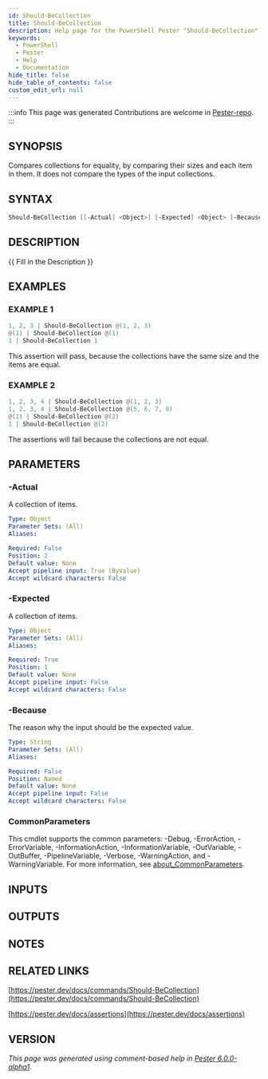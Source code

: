 ```yaml
---
id: Should-BeCollection
title: Should-BeCollection
description: Help page for the PowerShell Pester "Should-BeCollection" command
keywords:
  - PowerShell
  - Pester
  - Help
  - Documentation
hide_title: false
hide_table_of_contents: false
custom_edit_url: null
---
```


:::info This page was generated
Contributions are welcome in [Pester-repo](https://github.com/pester/pester).
:::

## SYNOPSIS

Compares collections for equality, by comparing their sizes and each item in them.
It does not compare the types of the input collections.

## SYNTAX

```powershell
Should-BeCollection [[-Actual] <Object>] [-Expected] <Object> [-Because <String>] [<CommonParameters>]
```

## DESCRIPTION

\{\{ Fill in the Description \}\}

## EXAMPLES

### EXAMPLE 1

```powershell
1, 2, 3 | Should-BeCollection @(1, 2, 3)
@(1) | Should-BeCollection @(1)
1 | Should-BeCollection 1
```

This assertion will pass, because the collections have the same size and the items are equal.

### EXAMPLE 2

```powershell
1, 2, 3, 4 | Should-BeCollection @(1, 2, 3)
1, 2, 3, 4 | Should-BeCollection @(5, 6, 7, 8)
@(1) | Should-BeCollection @(2)
1 | Should-BeCollection @(2)
```

The assertions will fail because the collections are not equal.

## PARAMETERS

### -Actual

A collection of items.

```yaml
Type: Object
Parameter Sets: (All)
Aliases:

Required: False
Position: 2
Default value: None
Accept pipeline input: True (ByValue)
Accept wildcard characters: False
```

### -Expected

A collection of items.

```yaml
Type: Object
Parameter Sets: (All)
Aliases:

Required: True
Position: 1
Default value: None
Accept pipeline input: False
Accept wildcard characters: False
```

### -Because

The reason why the input should be the expected value.

```yaml
Type: String
Parameter Sets: (All)
Aliases:

Required: False
Position: Named
Default value: None
Accept pipeline input: False
Accept wildcard characters: False
```

### CommonParameters

This cmdlet supports the common parameters: -Debug, -ErrorAction, -ErrorVariable, -InformationAction, -InformationVariable, -OutVariable, -OutBuffer, -PipelineVariable, -Verbose, -WarningAction, and -WarningVariable. For more information, see [about_CommonParameters](http://go.microsoft.com/fwlink/?LinkID=113216).

## INPUTS

## OUTPUTS

## NOTES

## RELATED LINKS

[https://pester.dev/docs/commands/Should-BeCollection](https://pester.dev/docs/commands/Should-BeCollection)

[https://pester.dev/docs/assertions](https://pester.dev/docs/assertions)

## VERSION

*This page was generated using comment-based help in [Pester 6.0.0-alpha1](https://github.com/pester/pester).*
